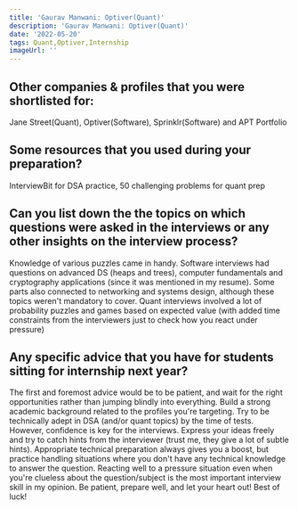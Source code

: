```yaml
---
title: 'Gaurav Manwani: Optiver(Quant)'
description: 'Gaurav Manwani: Optiver(Quant)'
date: '2022-05-20'
tags: Quant,Optiver,Internship
imageUrl: ''
---
```


## Other companies & profiles that you were shortlisted for:
Jane Street(Quant), Optiver(Software), Sprinklr(Software) and APT Portfolio

## Some resources that you used during your preparation?
InterviewBit for DSA practice, 50 challenging problems for quant prep

## Can you list down the the topics on which questions were asked in the interviews or any other insights on the interview process?
Knowledge of various puzzles came in handy. Software interviews had questions on advanced DS (heaps and trees), computer fundamentals and cryptography applications (since it was mentioned in my resume). Some parts also connected to networking and systems design, although these topics weren't mandatory to cover.
Quant interviews involved a lot of probability puzzles and games based on expected value (with added time constraints from the interviewers just to check how you react under pressure)

## Any specific advice that you have for students sitting for internship next year?
The first and foremost advice would be to be patient, and wait for the right opportunities rather than jumping blindly into everything. Build a strong academic background related to the profiles you're targeting. Try to be technically adept in DSA (and/or quant topics) by the time of tests.
However, confidence is key for the interviews. Express your ideas freely and try to catch hints from the interviewer (trust me, they give a lot of subtle hints). Appropriate technical preparation always gives you a boost, but practice handling situations where you don't have any technical knowledge to answer the question. Reacting well to a pressure situation even when you're clueless about the question/subject is the most important interview skill in my opinion.
Be patient, prepare well, and let your heart out! Best of luck!

